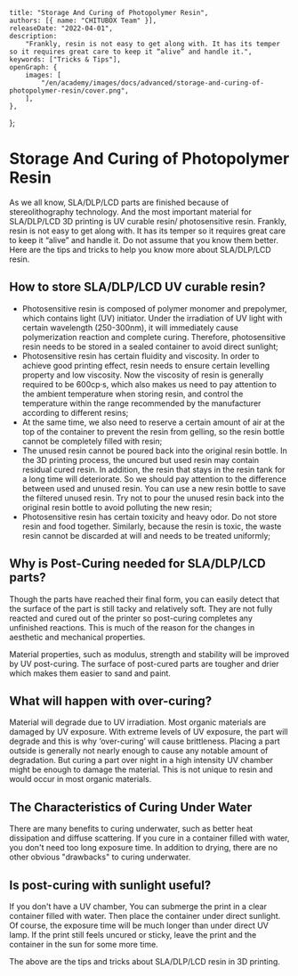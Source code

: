 	title: "Storage And Curing of Photopolymer Resin",
	authors: [{ name: "CHITUBOX Team" }],
	releaseDate: "2022-04-01",
	description:
		"Frankly, resin is not easy to get along with. It has its temper so it requires great care to keep it “alive” and handle it.",
	keywords: ["Tricks & Tips"],
	openGraph: {
		images: [
			"/en/academy/images/docs/advanced/storage-and-curing-of-photopolymer-resin/cover.png",
		],
	},
};

# Storage And Curing of Photopolymer Resin

As we all know, SLA/DLP/LCD parts are finished because of stereolithography technology. And the most important material for SLA/DLP/LCD 3D printing is UV curable resin/ photosensitive resin. Frankly, resin is not easy to get along with. It has its temper so it requires great care to keep it “alive” and handle it. Do not assume that you know them better. Here are the tips and tricks to help you know more about SLA/DLP/LCD resin.

## How to store SLA/DLP/LCD UV curable resin?

-   Photosensitive resin is composed of polymer monomer and prepolymer, which contains light (UV) initiator. Under the irradiation of UV light with certain wavelength (250-300nm), it will immediately cause polymerization reaction and complete curing. Therefore, photosensitive resin needs to be stored in a sealed container to avoid direct sunlight;
-   Photosensitive resin has certain fluidity and viscosity. In order to achieve good printing effect, resin needs to ensure certain levelling property and low viscosity. Now the viscosity of resin is generally required to be 600cp·s, which also makes us need to pay attention to the ambient temperature when storing resin, and control the temperature within the range recommended by the manufacturer according to different resins;
-   At the same time, we also need to reserve a certain amount of air at the top of the container to prevent the resin from gelling, so the resin bottle cannot be completely filled with resin;
-   The unused resin cannot be poured back into the original resin bottle. In the 3D printing process, the uncured but used resin may contain residual cured resin. In addition, the resin that stays in the resin tank for a long time will deteriorate. So we should pay attention to the difference between used and unused resin. You can use a new resin bottle to save the filtered unused resin. Try not to pour the unused resin back into the original resin bottle to avoid polluting the new resin;
-   Photosensitive resin has certain toxicity and heavy odor. Do not store resin and food together. Similarly, because the resin is toxic, the waste resin cannot be discarded at will and needs to be treated uniformly;

<ImageContainer>
	<AntdImage
		alt="resin"
		src={
			"/en/academy/images/docs/advanced/storage-and-curing-of-photopolymer-resin/resin.jpg"
		}
	/>
</ImageContainer>

## Why is Post-Curing needed for SLA/DLP/LCD parts?

Though the parts have reached their final form, you can easily detect that the surface of the part is still tacky and relatively soft. They are not fully reacted and cured out of the printer so post-curing completes any unfinished reactions. This is much of the reason for the changes in aesthetic and mechanical properties.

Material properties, such as modulus, strength and stability will be improved by UV post-curing. The surface of post-cured parts are tougher and drier which makes them easier to sand and paint.

## What will happen with over-curing?

Material will degrade due to UV irradiation. Most organic materials are damaged by UV exposure. With extreme levels of UV exposure, the part will degrade and this is why ‘over-curing’ will cause brittleness. Placing a part outside is generally not nearly enough to cause any notable amount of degradation. But curing a part over night in a high intensity UV chamber might be enough to damage the material. This is not unique to resin and would occur in most organic materials.

## The Characteristics of Curing Under Water

There are many benefits to curing underwater, such as better heat dissipation and diffuse scattering. If you cure in a container filled with water, you don't need too long exposure time. In addition to drying, there are no other obvious "drawbacks" to curing underwater.

<ImageContainer>
	<AntdImage
		alt="cure underwater"
		src={
			"/en/academy/images/docs/advanced/storage-and-curing-of-photopolymer-resin/cure-underwater.png"
		}
	/>
</ImageContainer>

## Is post-curing with sunlight useful?

If you don't have a UV chamber, You can submerge the print in a clear container filled with water. Then place the container under direct sunlight. Of course, the exposure time will be much longer than under direct UV lamp. If the print still feels uncured or sticky, leave the print and the container in the sun for some more time.

<ImageContainer>
	<AntdImage
		alt="cure with sunlight"
		src={
			"/en/academy/images/docs/advanced/storage-and-curing-of-photopolymer-resin/cure-with-sunlight.jpg"
		}
	/>
</ImageContainer>

The above are the tips and tricks about SLA/DLP/LCD resin in 3D printing.
